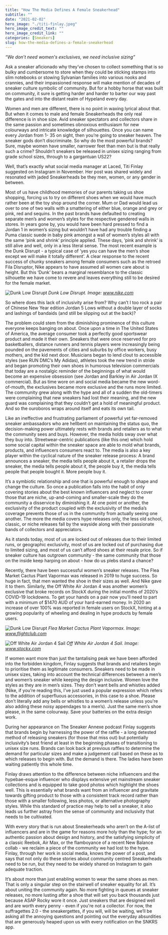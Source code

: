```yaml
---
title: "How The Media Defines A Female Sneakerhead"
subtitle: ""
date: "2021-02-02"
hero_image: "./titi-finlay.jpeg"
hero_image_credit_text: ""
hero_image_credit_link: ""
categories: [Sneakers]
slug: how-the-media-defines-a-female-sneakerhead
---
```


_“We don’t need women's exclusives, we need inclusive sizing”_

Ask a sneaker aficionado why they’ve chosen to collect something that is so bulky and cumbersome to store when they could be sticking stamps into slim notebooks or stowing Sylvanian families into various nooks and crannies, and their impassioned response will make mention of decades of sneaker culture symbolic of community. But for a hobby horse that was built on community, it sure is getting harder and harder to barter our way past the gates and into the distant realm of Hypeland every day.

Women and men are different, there is no point in waxing lyrical about that. But when it comes to male and female Sneakerheads the only real difference is in shoe size. Avid sneaker spectators and collectors share in the same passion and sometimes obnoxious enthusiasm for new colourways and intricate knowledge of silhouettes. Once you can name every Jordan from 1- 35 on sight, then you’re going to sneaker heaven. The sneaker gods don’t discriminate. So why do the most powerful brands? Sure, maybe women have smaller, narrower feet than men but is that really such a crime? Shouldn’t sneakers be released in unisex sizing ranging from grade school sizes, through to a gargantuan US22?

Well, that’s exactly what social media manager at Laced, Titi Finlay suggested on Instagram in November. Her post was shared widely and resonated with jaded Sneakerheads be they men, women, or any gender in between.

Most of us have childhood memories of our parents taking us shoe shopping, forcing us to try on different shoes when we would have much rather been at the toy shop around the corner. Mum or Dad would lead us over to one of two walls with a smattering of either blue, orange and grey or pink, red and sequins. In the past brands have defaulted to creating separate men’s and women’s styles for the respective gendered walls in stores. In years gone by, you would have been hard pressed to find a Jordan 1 in women’s sizing but wouldn’t have had any trouble finding a Puma classic suede in baby pink amongst a wall of women’s styles all with the same ‘pink and shrink’ principle applied. These days, ‘pink and shrink’ is still alive and well, only in a less literal sense. The most recent example is the Dunk Disrupt - a typical case of ‘yes you can have the men’s shoe except we will make it totally different’. A clear response to the recent success of chunky sneakers among female consumers such as the retroed Fila Disruptor, Nike appears to have assumed all women care about is height. But this ‘Dunk’ bears a marginal resemblance to the classic silhouette we have come to revere and leaves everything still to be desired for the female market.

![Dunk Low Disrupt](/picture1.jpg)
*Dunk Low Disrupt. Image: www.nike.com*

So where does this lack of inclusivity arise from? Why can’t I too rock a pair of Chinese New Year edition Jordan 5 Lows without a double layer of socks and lashings of bandaids (and still be slipping out at the back)?

The problem could stem from the diminishing prominence of this culture everyone keeps banging on about. Once upon a time in The United States of America, the average consumer took a perfectly good sportswear product and made it their own. Sneakers that were once reserved for pro basketballers, distance runners and tennis players were increasingly being pounded on the pavements of cities and suburbs by office workers, busy mothers, and the kid next door. Musicians began to lend clout to accessible styles (see RUN DMC’s My Adidas), athletes took the new trend in stride and began promoting their own shoes in humorous television commercials that today are a nostalgic reminder of the beginnings of what would become an expensive obsession (see Jordan and Barkley in Air Jordan IX commercial). But as time wore on and social media became the new word-of-mouth, the exclusives became more exclusive and the runs more limited. The community grew along with the hype and all of a sudden the old-timers were complaining that new sneakers had lost their meaning, and the new guard was complaining that they couldn’t get a hold of meaningful product. And so the ouroboros wraps around itself and eats its own tail.

Like an ineffective and frustrating parliament of powerful yet far-removed sneaker ambassadors who are hellbent on maintaining the status quo, the decision-making power ultimately rests with brands and retailers as to what the community sees and buys. However, the media holds sway over what they buy into. Streetwear-centric publications (like this one) which hold some social capital within the sneaker space are able to mold what brands, products, and influencers consumers react to. The media is also a key player within the cyclical nature of the sneaker release process: A brand announces a sneaker, the media tells people about it, a retailer drops the sneaker, the media tells people about it, the people buy it, the media tells people that people bought it. More people buy it.

It’s a symbiotic relationship and one that is powerful enough to shape and change the culture. So once a publication falls into the habit of only covering stories about the best known influencers and neglect to cover those that are niche, up-and-coming and smaller-scale they do the community a disservice by diminishing it. At one point or another, the exclusivity of the product coupled with the exclusivity of the media’s coverage prevents those of us in the community from actually seeing one another. The more the media covers hype releases only, the less old school, classic, or niche releases fall by the wayside along with their passionate bands of collectors and appreciators.

As it stands today, most of us are locked out of releases due to their limited runs, or geographic exclusivity, most of us are locked out of purchasing due to limited sizing, and most of us can’t afford shoes at their resale price. So if sneaker culture has outgrown community - the same community that those on the inside keep harping on about - how do us plebs stand a chance?

Recently, there have been successful women’s sneaker releases. The Flea Market Cactus Plant Vapormax was released in 2019 to huge success. So huge in fact, that men wanted the shoe in their sizes as well. And Nike gave it to them. Similarly, the Off White Air Jordan 4 was another women’s exclusive that broke records on StockX during the initial months of 2020’s COVID-19 lockdowns. To get your hands on a pair now you’ll need to part with a minimum of $1470 AUD of your hard-earned money. In 2020 an increase of over 100% was reported in female users on StockX, hinting at a growing popularity of wheeling and dealing in hype products by female users.

![Dunk Low Disrupt](/picture2.jpg)
*Flea Market Cactus Plant Vapormax. Image: www.flightclub.com*

![Off White Air Jordan 4 Sail](./picture3.jpg)
*Off White Air Jordan 4 Sail. Image: www.stockx.com*

If women want more than just the tantalising peak we have been afforded into the forbidden kingdom, Finlay suggests that brands and retailers begin to prioritise them as legitimate consumers. Sneakers need to be made in unisex sizes, taking into account the technical differences between a men’s and women’s sneaker while keeping the design inclusive. Women love the styles as they are in men’s sizes. They don’t want bells and whistles added (Nike, if you’re reading this, I’ve just used a popular expression which refers to the addition of superfluous accessories, in this case to a shoe. Please don’t literally add any bells or whistles to a women’s release unless you're also adding these noisy appendages to a men’s). Just the same men’s shoe please, in the same colourway. Save your batteries on the extra design work.

During her appearance on The Sneaker Annexe podcast Finlay suggests that brands begin by harnessing the power of the raffle - a long detested method of releasing sneakers (for those that miss out) but potentially inclusivity’s best friend at least in the beginning phases of transitioning to unisex size runs. Brands can look back at previous raffles to determine the demand for particular sizes and make a judgement call based on these as to which releases to begin with. But the demand is there. The ladies have been waiting patiently this whole time.

Finlay draws attention to the difference between niche influencers and the hypebae-esque influencer who displays extensive yet mainstream sneaker collections and is equipped to take good photos which highlight the shoes well. This is essentially what brands want from an influencer and gravitate towards gifting product to those with a consistent track record rather than those with a smaller following, less photos, or alternative photography styles. While this standard of practice may help to sell a sneaker, it also leads us further astray from the sense of community and inclusivity that needs to be cultivated.

With every story that is run about Sneakerheads who aren’t on the A-list of influencers and are in the game for reasons more holy than the hype; for an authentic passion about design and history, and the satisfying simplicity of a classic Reebok, Air Max, or the flamboyance of a recent New Balance collab - we reclaim a piece of the community we had lost to the hype. Finlay, through her work in social media, knows the power of a post, and says that not only do these stories about community centred Sneakerheads need to be run, but they need to be widely shared on Instagram to gain adequate traction.

It’s about more than just enabling women to wear the same shoes as men. That is only a singular step on the stairwell of sneaker equality for all. It’s about uniting the community again. No more fighting in queues at sneaker releases, no more lusting after a shoe that will set you back thousands just because ASAP Rocky wore it once. Just sneakers that are designed well and are worth every penny - even if you're not a collector. For now, the suffragettes 2.0 - the sneakergettes, if you will, will be waiting, we’ll be asking all the annoying questions and pointing out the everyday absurdities that are generously heaped upon us with every notification on the SNKRS app.
